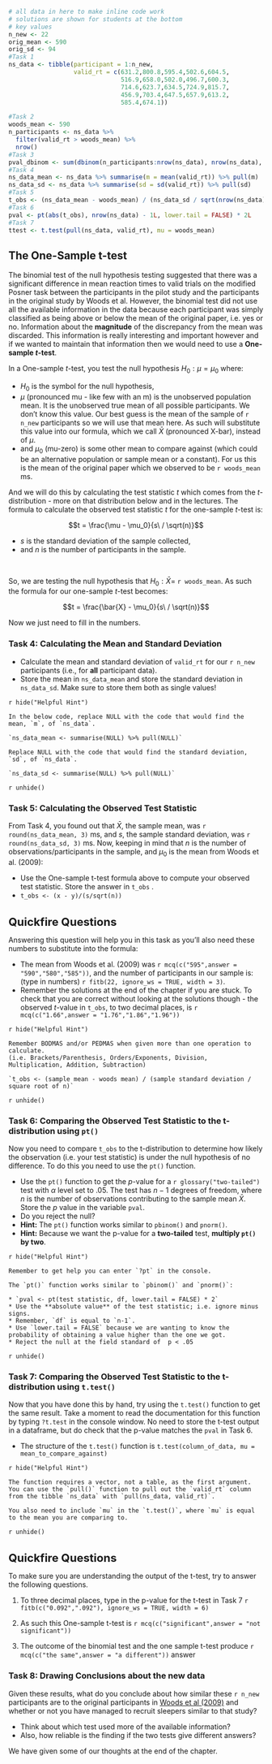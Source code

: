 
```r
# all data in here to make inline code work 
# solutions are shown for students at the bottom
# key values
n_new <- 22
orig_mean <- 590
orig_sd <- 94
#Task 1
ns_data <- tibble(participant = 1:n_new,
                  valid_rt = c(631.2,800.8,595.4,502.6,604.5,
                               516.9,658.0,502.0,496.7,600.3,
                               714.6,623.7,634.5,724.9,815.7,
                               456.9,703.4,647.5,657.9,613.2,
                               585.4,674.1))

#Task 2
woods_mean <- 590
n_participants <- ns_data %>%
  filter(valid_rt > woods_mean) %>%
  nrow()
#Task 3
pval_dbinom <- sum(dbinom(n_participants:nrow(ns_data), nrow(ns_data), .5))
#Task 4
ns_data_mean <- ns_data %>% summarise(m = mean(valid_rt)) %>% pull(m)  
ns_data_sd <- ns_data %>% summarise(sd = sd(valid_rt)) %>% pull(sd) 
#Task 5
t_obs <- (ns_data_mean - woods_mean) / (ns_data_sd / sqrt(nrow(ns_data)))
#Task 6
pval <- pt(abs(t_obs), nrow(ns_data) - 1L, lower.tail = FALSE) * 2L
#Task 7
ttest <- t.test(pull(ns_data, valid_rt), mu = woods_mean)
```


## The One-Sample t-test

The binomial test of the null hypothesis testing suggested that there was a significant difference in mean reaction times to valid trials on the modified Posner task between the participants in the pilot study and the participants in the original study by Woods et al. However, the binomial test did not use all the available information in the data because each participant was simply classified as being above or below the mean of the original paper, i.e. yes or no. Information about the **magnitude** of the discrepancy from the mean was discarded. This information is really interesting and important however and if we wanted to maintain that information then we would need to use a **One-sample $t$-test**.

In a One-sample $t$-test, you test the null hypothesis $H_0: \mu = \mu_0$ where: 

* $H_0$ is the symbol for the null hypothesis,
* $\mu$ (pronounced mu - like few with an m) is the unobserved population mean. It is the unobserved true mean of all possible participants. We don't know this value. Our best guess is the mean of the sample of `r n_new` participants so we will use that mean here. As such will substitute this value into our formula, which we call $\bar{X}$ (pronounced X-bar), instead of $\mu$.
* and $\mu_0$ (mu-zero) is some other mean to compare against (which could be an alternative population or sample mean or a constant). For us this is the mean of the original paper which we observed to be `r woods_mean` ms.  

And we will do this by calculating the test statistic $t$ which comes from the $t$-distribution - more on that distribution below and in the lectures. The formula to calculate the observed test statistic $t$ for the one-sample $t$-test is:

$$t = \frac{\mu - \mu_0}{s\ / \sqrt(n)}$$

* $s$ is the standard deviation of the sample collected, 
* and $n$ is the number of participants in the sample.

<br>

So, we are testing the null hypothesis that $H_0: \bar{X} =$ `r woods_mean`. As such the formula for our one-sample $t$-test becomes:

$$t = \frac{\bar{X} - \mu_0}{s\ / \sqrt(n)}$$

Now we just need to fill in the numbers.

### Task 4: Calculating the Mean and Standard Deviation {#Ch6PreClassQueT4}

* Calculate the mean and standard deviation of `valid_rt` for our `r n_new`  participants (i.e., for **all** participant data). 
* Store the mean in `ns_data_mean` and store the standard deviation in `ns_data_sd`. Make sure to store them both as single values!

`r hide("Helpful Hint")`
```block
In the below code, replace NULL with the code that would find the mean, `m`, of `ns_data`.

`ns_data_mean <- summarise(NULL) %>% pull(NULL)` 

Replace NULL with the code that would find the standard deviation, `sd`, of `ns_data`.

`ns_data_sd <- summarise(NULL) %>% pull(NULL)`
```
`r unhide()`

### Task 5: Calculating the Observed Test Statistic {#Ch6PreClassQueT5}

From Task 4, you found out that $\bar{X}$, the sample mean, was `r round(ns_data_mean, 3)` ms, and $s$, the sample standard deviation, was `r round(ns_data_sd, 3)` ms. Now, keeping in mind that $n$ is the number of observations/participants in the sample, and $\mu_0$ is the mean from Woods et al. (2009):

* Use the One-sample t-test formula above to compute your observed test statistic. Store the answer in `t_obs` .
* `t_obs <- (x - y)/(s/sqrt(n))`

<br>
<span style="font-size: 22px; font-weight: bold; color: var(--green);">Quickfire Questions</span>  

Answering this question will help you in this task as you'll also need these numbers to substitute into the formula:

* The mean from Woods et al. (2009) was `r mcq(c("595",answer = "590","580","585"))`, and the number of participants in our sample is: (type in numbers) `r fitb(22, ignore_ws = TRUE, width = 3)`.
* Remember the solutions at the end of the chapter if you are stuck. To check that you are correct without looking at the solutions though - the observed $t$-value in `t_obs`, to two decimal places, is `r mcq(c("1.66",answer = "1.76","1.86","1.96"))`

`r hide("Helpful Hint")`
```block
Remember BODMAS and/or PEDMAS when given more than one operation to calculate.
(i.e. Brackets/Parenthesis, Orders/Exponents, Division, Multiplication, Addition, Subtraction)

`t_obs <- (sample mean - woods mean) / (sample standard deviation / square root of n)`
```
`r unhide()`

### Task 6: Comparing the Observed Test Statistic to the t-distribution using **`pt()`** {#Ch6PreClassQueT6}

Now you need to compare `t_obs` to the t-distribution to determine how likely the observation (i.e. your test statistic) is under the null hypothesis of no difference. To do this you need to use the `pt()` function. 

* Use the `pt()` function to get the $p$-value for a `r glossary("two-tailed")` test with $\alpha$ level set to .05. The test has $n - 1$ degrees of freedom, where $n$ is the number of observations contributing to the sample mean $\bar{X}$. Store the $p$ value in the variable `pval`.  
* Do you reject the null?
* **Hint:** The `pt()` function works similar to `pbinom()` and `pnorm()`.
* **Hint:** Because we want the p-value for a **two-tailed** test, **multiply `pt()` by two**.

`r hide("Helpful Hint")`
```block
Remember to get help you can enter `?pt` in the console.

The `pt()` function works similar to `pbinom()` and `pnorm()`: 

* `pval <- pt(test statistic, df, lower.tail = FALSE) * 2`
* Use the **absolute value** of the test statistic; i.e. ignore minus signs.
* Remember, `df` is equal to `n-1`.
* Use `lower.tail = FALSE` because we are wanting to know the probability of obtaining a value higher than the one we got.
* Reject the null at the field standard of  p < .05
```
`r unhide()`
<br>

### Task 7: Comparing the Observed Test Statistic to the t-distribution using **`t.test()`** {#Ch6PreClassQueT7}

Now that you have done this by hand, try using the `t.test()` function to get the same result. Take a moment to read the documentation for this function by typing `?t.test` in the console window. No need to store the t-test output in a dataframe, but do check that the p-value matches the `pval` in Task 6.

* The structure of the `t.test()` function is `t.test(column_of_data, mu = mean_to_compare_against)`

`r hide("Helpful Hint")`
```block
The function requires a vector, not a table, as the first argument. You can use the `pull()` function to pull out the `valid_rt` column from the tibble `ns_data` with `pull(ns_data, valid_rt)`.

You also need to include `mu` in the `t.test()`, where `mu` is equal to the mean you are comparing to.
```
`r unhide()`

<br>
<span style="font-size: 22px; font-weight: bold; color: var(--green);">Quickfire Questions</span>  

To make sure you are understanding the output of the t-test, try to answer the following questions.

1. To three decimal places, type in the p-value for the t-test in Task 7 `r fitb(c("0.092",".092"), ignore_ws = TRUE, width = 6)`

2. As such this One-sample t-test is `r mcq(c("significant",answer = "not significant"))`

3. The outcome of the binomial test and the one sample t-test produce `r mcq(c("the same",answer = "a different"))` answer  

### Task 8: Drawing Conclusions about the new data {#Ch6PreClassQueT8}

Given these results, what do you conclude about how similar these `r n_new` participants are to the original participants in <a href = "https://www.sciencedirect.com/science/article/pii/S0005796708002738" target = "_blank">Woods et al (2009)</a> and whether or not you have managed to recruit sleepers similar to that study? 

* Think about which test used more of the available information? 
* Also, how reliable is the finding if the two tests give different answers?

We have given some of our thoughts at the end of the chapter.
